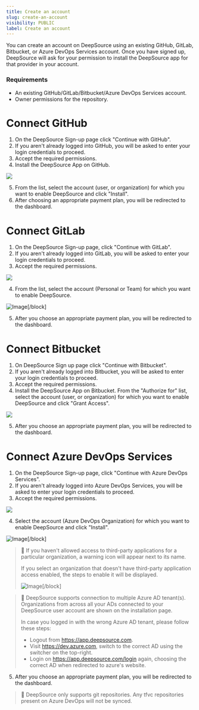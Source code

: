 ```yaml
---
title: Create an account
slug: create-an-account
visibility: PUBLIC
label: Create an account
---
```

You can create an account on DeepSource using an existing GitHub, GitLab, Bitbucket, or Azure DevOps Services account. Once you have signed up, DeepSource will ask for your permission to install the DeepSource app for that provider in your account.

### Requirements

- An existing GitHub/GitLab/Bitbucket/Azure DevOps Services account.
- Owner permissions for the repository.

# Connect GitHub

1. On the DeepSource Sign-up page click "Continue with GitHub".
2. If you aren't already logged into GitHub, you will be asked to enter your login credentials to proceed.
3. Accept the required permissions.
4. Install the DeepSource App on GitHub.

![](https://files.readme.io/eb9ef23-github.png)

5. From the list, select the account (user, or organization) for which you want to enable DeepSource and click "Install".
6. After choosing an appropriate payment plan, you will be redirected to the dashboard.

# Connect GitLab

1. On the DeepSource Sign-up page, click "Continue with GitLab".
2. If you aren't already logged into GitLab, you will be asked to enter your login credentials to proceed.
3. Accept the required permissions.

![](https://files.readme.io/7f3e772-gitlab-1.png)

4. From the list, select the account (Personal or Team) for which you want to enable DeepSource.

![Image](https://files.readme.io/5eee6f7-SCR-20231017-llud.png,,)[/block]


5. After you choose an appropriate payment plan, you will be redirected to the dashboard.

# Connect Bitbucket

1. On DeepSource Sign up page click "Continue with Bitbucket".
2. If you aren't already logged into Bitbucket, you will be asked to enter your login credentials to proceed.
3. Accept the required permissions.
4. Install the DeepSource App on Bitbucket. From the "Authorize for" list, select the account (user, or organization) for which you want to enable DeepSource and click "Grant Access".

![](https://files.readme.io/25377bf-bitbucket-1.png)

5. After you choose an appropriate payment plan, you will be redirected to the dashboard.

# Connect Azure DevOps Services

1. On the DeepSource Sign-up page, click "Continue with Azure DevOps Services".
2. If you aren't already logged into Azure DevOps Services, you will be asked to enter your login credentials to proceed.
3. Accept the required permissions.

![](https://files.readme.io/c88fbfe-ads-1.png)

4. Select the account (Azure DevOps Organization) for which you want to enable DeepSource and click "Install".

![Image](https://files.readme.io/916cc21-SCR-20231017-lnjo.png,,)[/block]


> 📘 If you haven't allowed access to third-party applications for a particular organization, a warning icon will appear next to its name.
> 
> If you select an organization that doesn't have third-party application access enabled, the steps to enable it will be displayed.
> 
> ![Image](https://files.readme.io/bcb7431-SCR-20231017-lwcz.png,,)[/block]

> 📘 DeepSource supports connection to multiple Azure AD tenant(s). Organizations from across all your ADs connected to your DeepSource user account are shown on the installation page.
> 
> In case you logged in with the wrong Azure AD tenant, please follow these steps:
> 
> - Logout from https://app.deepsource.com. 
> - Visit https://dev.azure.com, switch to the correct AD using the switcher on the top-right.
> - Login on https://app.deepsource.com/login again, choosing the correct AD when redirected to azure's website.

5. After you choose an appropriate payment plan, you will be redirected to the dashboard.

> 📘 DeepSource only supports git repositories. Any tfvc repositories present on Azure DevOps will not be synced.
